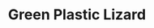 ---
title: "Green Plastic Lizard"
subtitle: ""
creator: ""
categories: ["art"]
box: "Box 1"
featuredImage: "../src/assets/images/item/art/DSC02842.png"
views: ["../src/assets/images/item/art/DSC02842.png"]
audio:
    - "/audio/box4/chris-geckos.mp3"
nextItem: ["greenreportcard"]
---
